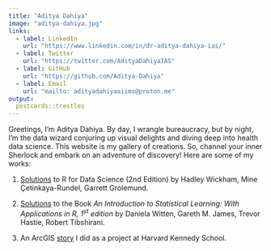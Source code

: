 ```yaml
---
title: "Aditya Dahiya"
image: "aditya-dahiya.jpg"
links:
  - label: LinkedIn
    url: "https://www.linkedin.com/in/dr-aditya-dahiya-ias/"
  - label: Twitter
    url: "https://twitter.com/AdityaDahiyaIAS"
  - label: GitHub
    url: "https://github.com/Aditya-Dahiya"
  - label: Email
    url: "mailto: adityadahiyaaiims@proton.me"
output:
  postcards::trestles
---
```


Greetings, I'm Aditya Dahiya. By day, I wrangle bureaucracy, but by night, I'm the data wizard conjuring up visual delights and diving deep into health data science. This website is my gallery of creations. So, channel your inner Sherlock and embark on an adventure of discovery! Here are some of my works:

1.  [Solutions](https://aditya-dahiya.github.io/RfDS2solutions/) to R for Data Science (2nd Edition) by Hadley Wickham, Mine Çetinkaya-Rundel, Garrett Grolemund.

2.  [Solutions](https://aditya-dahiya.github.io/ISLR1solutions/) to the Book *An Introduction to Statistical Learning: With Applications in R, 1^st^ edition* by Daniela Witten, Gareth M. James, Trevor Hastie, Robert Tibshirani.

3.  An ArcGIS [story](https://storymaps.arcgis.com/stories/d38a1bd805204c17b1b9a26a632889b0) I did as a project at Harvard Kennedy School.
